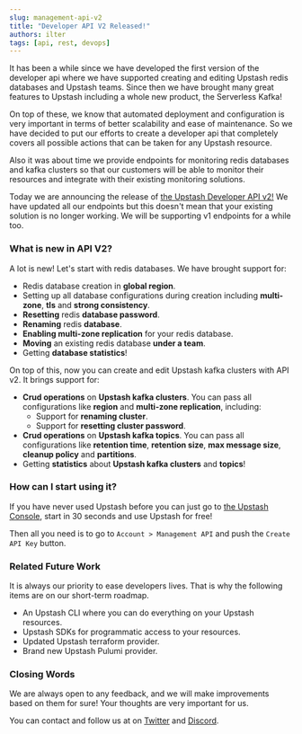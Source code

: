 ```yaml
---
slug: management-api-v2
title: "Developer API V2 Released!"
authors: ilter
tags: [api, rest, devops]
---
```


It has been a while since we have developed the first version of the developer api where we have supported creating and editing Upstash redis databases and Upstash teams.
Since then we have brought many great features to Upstash including a whole new product, the Serverless Kafka!

On top of these, we know that automated deployment and configuration is very important in terms of better scalability and ease of maintenance.
So we have decided to put our efforts to create a developer api that completely covers all possible actions that can be taken for any Upstash resource.

Also it was about time we provide endpoints for monitoring redis databases and kafka clusters so that our customers will be able to monitor their resources and integrate with their existing
monitoring solutions.

Today we are announcing the release of [the Upstash Developer API v2!](https://developer.upstash.com/#introduction)
We have updated all our endpoints but this doesn't mean that your existing solution is no longer working. We will be supporting v1 endpoints for a while too.

### What is new in API V2?

A lot is new! Let's start with redis databases.
We have brought support for:

- Redis database creation in **global region**.
- Setting up all database configurations during creation including **multi-zone**, **tls** and **strong consistency**.
- **Resetting** redis **database password**.
- **Renaming** redis **database**.
- **Enabling multi-zone replication** for your redis database.
- **Moving** an existing redis database **under a team**.
- Getting **database statistics**!

On top of this, now you can create and edit Upstash kafka clusters with API v2. It brings support for:

- **Crud operations** on **Upstash kafka clusters**. You can pass all configurations like **region** and **multi-zone replication**, including:
  - Support for **renaming cluster**.
  - Support for **resetting cluster password**.
- **Crud operations** on **Upstash kafka topics**. You can pass all configurations like **retention time**, **retention size**, **max message size**, **cleanup policy** and **partitions**.
- Getting **statistics** about **Upstash kafka clusters** and **topics**!

### How can I start using it?

If you have never used Upstash before you can just go to [the Upstash Console](https://https://console.upstash.com/), start in 30 seconds and use Upstash for free!

Then all you need is to go to `Account > Management API` and push the `Create API Key` button.

### Related Future Work

It is always our priority to ease developers lives. That is why the following items are on our short-term roadmap.

- An Upstash CLI where you can do everything on your Upstash resources.
- Upstash SDKs for programmatic access to your resources.
- Updated Upstash terraform provider.
- Brand new Upstash Pulumi provider.

### Closing Words

We are always open to any feedback, and we will make improvements based on them for sure! Your thoughts are very important for us.

You can contact and follow us at on [Twitter](https://twitter.com/upstash) and [Discord](https://discord.gg/w9SenAtbme).

